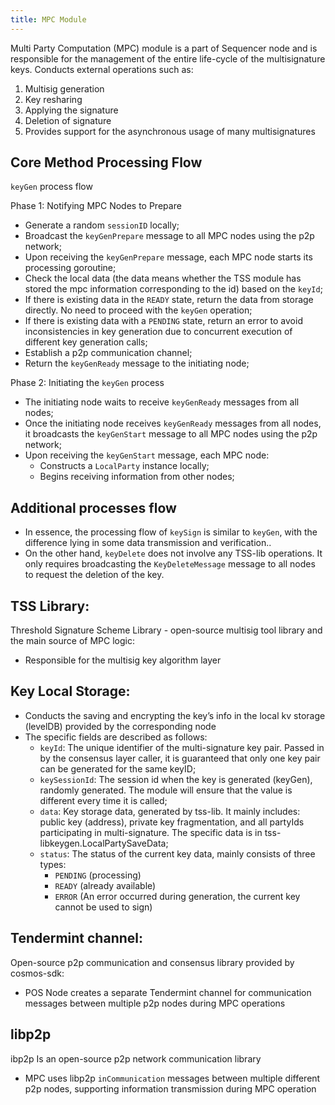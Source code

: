 ```yaml
---
title: MPC Module
---
```


Multi Party Computation (MPC) module is a part of Sequencer node and is responsible for the management of the entire life-cycle of the multisignature keys. Conducts external operations such as:

1. Multisig generation
2. Key resharing
3. Applying the signature
4. Deletion of signature
5. Provides support for the asynchronous usage of many multisignatures

## Core Method Processing Flow

`keyGen` process flow

Phase 1: Notifying MPC Nodes to Prepare

- Generate a random `sessionID` locally;
- Broadcast the `keyGenPrepare` message to all MPC nodes using the p2p network;
- Upon receiving the `keyGenPrepare` message, each MPC node starts its processing goroutine;
- Check the local data (the data means whether the TSS module has stored the mpc information corresponding to the id) based on the `keyId`;
- If there is existing data in the `READY` state, return the data from storage directly. No need to proceed with the `keyGen` operation;
- If there is existing data with a `PENDING` state, return an error to avoid inconsistencies in key generation due to concurrent execution of different key generation calls;
- Establish a p2p communication channel;
- Return the `keyGenReady` message to the initiating node;

Phase 2: Initiating the `keyGen` process

- The initiating node waits to receive `keyGenReady` messages from all nodes;
- Once the initiating node receives `keyGenReady` messages from all nodes, it broadcasts the `keyGenStart` message to all MPC nodes using the p2p network;
- Upon receiving the `keyGenStart` message, each MPC node:
  - Constructs a `LocalParty` instance locally;
  - Begins receiving information from other nodes;

## Additional processes flow

- In essence, the processing flow of `keySign` is similar to `keyGen`, with the difference lying in some data transmission and verification..
- On the other hand, `keyDelete` does not involve any TSS-lib operations. It only requires broadcasting the `KeyDeleteMessage` message to all nodes to request the deletion of the key.

## TSS Library:

Threshold Signature Scheme Library - open-source multisig tool library and the main source of MPC logic:

- Responsible for the multisig key algorithm layer

## Key Local Storage:

- Conducts the saving and encrypting the key’s info in the local kv storage (levelDB) provided by the corresponding node
- The specific fields are described as follows:
  - `keyId`: The unique identifier of the multi-signature key pair. Passed in by the consensus layer caller, it is guaranteed that only one key pair can be generated for the same keyID;
  - `keySessionId`: The session id when the key is generated (keyGen), randomly generated. The module will ensure that the value is different every time it is called;
  - `data`: Key storage data, generated by tss-lib. It mainly includes: public key (address), private key fragmentation, and all partyIds participating in multi-signature. The specific data is in tss-libkeygen.LocalPartySaveData;
  - `status`: The status of the current key data, mainly consists of three types:
    - `PENDING` (processing)
    - `READY` (already available)
    - `ERROR` (An error occurred during generation, the current key cannot be used to sign)

## Tendermint channel:

Open-source p2p communication and consensus library provided by cosmos-sdk:

- POS Node creates a separate Tendermint channel for communication messages between multiple p2p nodes during MPC operations

## libp2p

ibp2p Is an open-source p2p network communication library

- MPC uses libp2p `inCommunication` messages between multiple different p2p nodes, supporting information transmission during MPC operation
